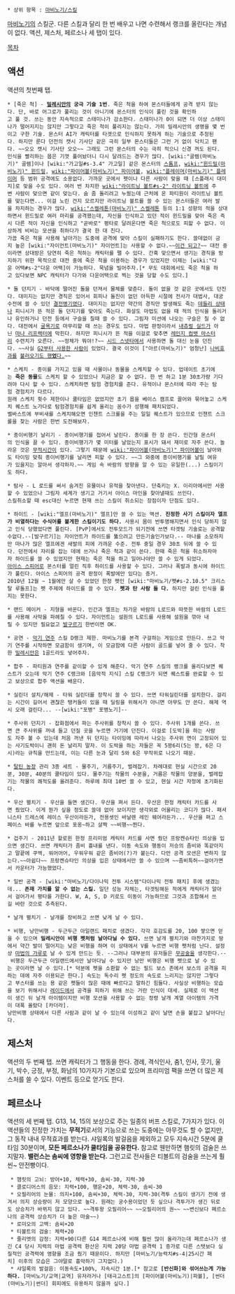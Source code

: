  * 상위 항목 : [[마비노기/스킬]]

[[마비노기]]의 스킬군. 다른 스킬과 달리 한 번 배우고 나면 수련해서 랭크를 올린다는 개념이 없다. 액션, 제스처, 페르소나 세 탭이 있다.

[[목차]]
== 액션 ==
액션의 첫번째 탭.

 * [죽은 척] - '''[[밀레시안]]의 궁극 기술 1번'''. 죽은 척을 하여 몬스터들에게 공격 받지 않는다. 단, 바로 어그로가 풀리는 것이 아니기에 몬스터의 인식이 풀린 것을 확인하고 풀 것. 쓰는 동안 지속적으로 스태미나가 감소한다. 스태미나가 0이 되면 더 이상 스태미나가 떨어지지는 않지만 그렇다고 죽은 척이 풀리지는 않는다. 가히 밀레시안의 생명을 몇 번이고 구한 기술. 몬스터 AI가 캐릭터를 타겟으로 인식하지 못하게 하는 기술으로 추정된다. 하지만 룬다 던전의 캣시 기사단 같은 극히 일부 몬스터들은 그런 거 없이 닥치고 팬다. ~~오오 캣시 기사단 오오~~ 그래도 그런 몬스터의 수는 극히 적으니 신경 꺼도 된다. 
 인식을 빨리하는 몹은 기껏 풀어놨더니 다시 달려드는 경우가 많다. [wiki:"골렘(마비노기)" 골렘]이나 [wiki:"가고일#s-3.4" 가고일] 같은 몬스터의 [[스톰프]], [[wiki:"윈드밀(마비노기)" 윈드밀]], [[wiki:"파이어볼(마비노기)" 파이어볼]], [[wiki:"플레이머(마비노기)" 플레이머]] 등 범위 공격에도 소용없다. 가까운 곳에서 펫이나 다른 사람이 맞을 때 [스플래시 대미지]로 맞을 수도 있다. 여러 번 차지한 [[wiki:"라이트닝 볼트#s-2" 라이트닝 볼트]]에 주변 사람이 맞으면 같이 맞는다. 숨 좀 돌리려고 누웠는데 근처에 온 파티원이 라이트닝 볼트를 맞는다면... 이걸 노린 건지 모르지만 라이트닝 볼트를 쓸 수 있는 몬스터들은 여러 발을 차지하는 경우가 많다. [[wiki:"스켈레톤(마비노기)" 스켈레톤]] 등의 1:1 성향의 적을 상대하면서 윈드밀로 여러 마리를 공격했는데, 자신을 인식하고 있던 적이 윈드밀을 맞아 죽은 즉시 다른 적이 자신을 인식하고 "곧바로" 평타로 달려온다면 죽은 척으로도 피할 수 없다. 이상하게 비비는 모션을 취하다가 결국 한 대 친다. 
 가끔 죽은 척을 사용해 날아가는 도중에 공격에 맞아 스킬이 실패하기도 한다. 쓸데없이 긍지 높은 [wiki:"자이언트(마비노기)" 자이언트]는 사용할 수 없다.~~[[위기 탈출|이건 되고?]]~~ 대전 중이라면 상대방은 당연히 죽은 척하는 캐릭터를 팰 수 있다. 간혹 맞으면서 생기는 경직을 방지하기 위한 목적으로 대전 중에 죽은 척을 이용하는 경우가 있었지만 이제는 [wiki:"다운 어택#s-2"다운 어택]이 가능하다. 묵념을 빌어주자.[* 무도 대회에서도 죽은 척을 하고 있다보면 NPC 캐릭터가 다가와 다운어택으로 찍는 것을 당할 수도 있다.]

 * 돌 던지기 - 바닥에 떨어진 돌을 던져서 물체를 맞춘다. 돌이 없을 것 같은 곳에서도 던진다. 대미지는 없지만 경직은 있어서 회피나 돌진이 없던 아득한 시절에 전사가 대법사, 대궁수전에 쓸 수 있던 [[결전병기]]였다. 대미지는 없지만 약간의 경직만 발생해도 죽는 [[데들리 상태]]나 피니시가 뜬 적은 돌 던지기를 맞아도 죽는다. 화살도 마법도 없을 때 적의 인식을 돌리거나 유인하거나 던전 등에서 구슬을 칠때 쓸 수 있다. 그림자 미션에 나오는 구슬은 칠 수 없다. 대전에서 [[굴욕기]]로 마무리할 때 쓰는 경우도 있다. 마법 판정이라서 [[내츄럴 실드]]가 아닌 [[마나 리프랙터]]에 막힌다. 하지만 피니시가 뜬 적을 이걸로 맞추면 [[레인지 컴뱃 마스터리]] 수련치가 오른다. ~~정체가 뭐야!?~~ [[시드 스넷타]]에서 사용하면 돌 대신 눈을 던진다. ~~사실 [[네일|G2부터 사용한 사람]]이 있었다. 결국 이것이 ["아르(마비노기)" 엄청난] [[나비효과]]를 [[이상형 퀘스트|불러오기도 했'''었'''다.]]~~

 * 스케치 - 종이를 가지고 있을 때 사물이나 동물을 스케치할 수 있다. 업데이트 초기에는 '''죽은 동물'''도 스케치 할 수 있었으나 지금은 할 수 없다. 한 번 하고 1분 30초가량 기다려야 다시 할 수 있다. 스케치하면 탐험 경험치를 준다. 유적이나 몬스터에 따라 주는 탐험 경험치가 다르다.
 원래 스케치 횟수 제한이나 쿨타임은 없었지만 초기 몹을 베이스 캠프로 끌어와 묶어놓고 스케치 퀘스트 노가다로 탐험경험치를 쉽게 올리는 꼼수가 성행해 패치되었다.
 벨바스트에 부비새를 스케치해오면 인챈트 스크롤을 주는 일일 퀘스트가 있으므로 인챈트 스크롤을 찾는 사람은 한번 도전해보자.

 * 종이비행기 날리기 - 종이비행기를 접어서 날린다. 종이를 한 장 쓴다. 인간형 몬스터의 인식을 끌 수 있다. 종이비행기가 몇 미터를 날았는지 표시가 돼서 재미로 자주 쓴다. 놀라운 것은 [[무적시간]]이 있다. 그렇기 때문에 [[wiki:"파이어볼(마비노기)" 파이어볼]]이 날아와도 타이밍 맞춰 종이비행기를 날리면 피할 수 있다. ~~그 와중에 종이비행기를 날릴 여유가 있을지는 알아서 생각하자.~~ 게임 속 바람의 방향을 알 수 있는 유일한(...) 스킬이기도 하다.

 * 탐사 - L 로드를 써서 숨겨진 유물이나 유적을 찾아낸다. 단축키는 X. 이리아에서만 사용할 수 있었으나 그림자 세계가 생기고 거기서 아이스 마인을 찾아낼때도 쓰인다.
 스킬취소할 때 esc대신 누르면 현재 쓰는 스킬이 취소되는 장점이자 단점도 있다. 

 * 하이드 - [wiki:"엘프(마비노기)" 엘프]만 쓸 수 있는 액션. '''진정한 사기 스킬이자 엘프가 비열하다는 수식어를 붙게한 스킬이기도 하다.''' 사용시 몸이 반투명해지면서 인식 당하지 않고 인식 당했었다면 풀린다. [PvP]에서도 전투모드가 되기전에 쓰면 타겟팅 기술로는 공격할수없다.--[발구르기]는 자이언트가 하이드를 뚫으려고 만든기술인가보다.-- 마나를 소모하지만 마나가 많은 엘프에겐 새발의 피에 가까운 수준. 전투 중일 경우 30초 뒤에 쓸 수 있다. 던전에서 자리를 잡는 데에 쓰거나 죽은 척과 같이 쓴다. 한때 죽은 척을 취소하자마자 하이드를 쓸 수 있었지만 현재는 죽은 척을 하고 일어나야만 쓸 수 있게 되었다.
 [[아이스 스피어]]로 몬스터를 얼린 직후 하이드를 사용할 수 있다. 그러나 폭발과 동시에 하이드가 풀린다. 아이스 스피어의 공격 판정이 폭발에만 있다는 증거.
 2010년 12월 ~ 1월에만 살 수 있었던 한정 펫인 [wiki:"마비노기/펫#s-2.10.5" 크리스탈 루돌프]는 펫 주제에 하이드를 쓸 수 있다. '''펫과 탄 사람 둘 다.''' 하지만 걸린 인식을 풀지는 못한다.

 * 랜드 메이커 - 지형을 바꾼다. 인간과 엘프는 차가운 바람의 L로드와 따뜻한 바람의 L로드를 사용해 사막을 파헤칠 수 있다. 자이언트는 설원의 L로드를 사용해 설원을 깎아 내릴 수 있지만 필요없고 [[발구르기]] 한번이면 OK.

 * 공연 - [[악기 연주]] 스킬 D랭크 제한. 마비노기를 본격 구걸하는 게임으로 만든다. 쓰고 악기 연주를 시작하면 모금함이 생기며, 이 모금함에 다른 사람이 골드를 넣어 줄 수 있다. 착한 [[밀레시안]]은 1골드라도 넣어주자.

 * 합주 - 파티원과 연주를 같이할 수 있게 해준다. 악기 연주 스킬의 랭크를 올리다보면 퀘스트가 오는데 악기 연주 C랭크와 [음악적 지식] 스킬 C랭크가 되면 퀘스트를 완료할 수 있고 보상으로 합주 액션을 배운다.

 * 실린더 설치/해제 - 타워 실린더를 장착시 쓸 수 있다. 쓰면 타워실린더를 설치한다. 걸리는 시간이 길어서 괜찮은 탱커들이 있을 때 딜링을 위해서가 아니면 아무도 안 쓴다. 해제 역시 오래 걸린다... --[wiki:"포병" 포병노기]--

 * 주사위 던지기 - 잡화점에서 파는 주사위를 장착시 쓸 수 있다. 주사위 1개를 쓴다. 쓰면 큰 주사위를 꺼내 들고 던질 곳을 누르면 거기에 던진다. 이걸로 [도박]을 하는 사람도 자주 볼 수 있는데 처음 꺼낸 뒤 던지는 타이밍에 따라서 나오는 주사위 면이 고정되어 있는 사기도박이니 괜히 돈 날리지 말자. 이 도박을 하는 자들은 꼭 5꽝6리(5는 꽝, 6은 다시)라는 규칙을 만드는데, 이는 다른 눈과 달리 5와 6은 무작위로 나오기 때문. 

 * [[탈틴 농장]] 관리 3종 세트 - 물주기, 거름주기, 벌레잡기. 차례대로 현실 시간으로 20분, 30분, 40분의 쿨타임이 있다. 물주기는 작물의 수분을, 거름은 작물의 양분을, 벌레잡기는 작물의 쾌적도를 올려준다. 하루에 최대 10번 쓸 수 있고, 현실 시간 자정에 초기화된다.

 * 우산 펼치기 - 우산을 들면 생긴다. 우산을 펴서 든다. 우산은 한정 캐릭터 카드를 사면 줬었다. 이게 뭔가 싶을 정도로 쓸데 없어 보이지만 생각외로 어울리는 코디가 많다. 패셔니스타 드레스에 레이스 우산이라든가, 전용셋인 바날렌 레인 웨어라든가... 우산을 펴고 스페이스 바를 누르면 앞으로 포옹~하고 살짝 ~~비행~~뛴다. 

 * 겁주기 - 2011년 할로윈 한정 프리미엄 캐릭터 카드를 사면 줬던 프랑켄슈타인 의상을 입으면 생긴다. 쓰면 캐릭터가 좀비 흉내를 낸다. 이동 속도와 행동이 저승의 좀비와 똑같아지고 말끝에 쿠엑, 워어어어, 우워우워 같은 좀비어(?)가 붙는다. 다만 공격 모션은 변하지 않는다.~~아쉽다~~ 프랑켄슈타인 의상을 입은 상태에서만 쓸 수 있으며 ~~좀비특허~~걸어가면서 카운터가 가능했었다. 

 * 일반 공격 - [wiki:"마비노기/다이나믹 전투 시스템"다이나믹 전투 패치] 후에 생겼는데... '''존재 가치를 알 수 없는 스킬.''' 일단 성능 자체는, 타겟팅해둔 적에게 캐릭터가 알아서 걸어가서 평타를 가한다. W, A, S, D 키로도 이동이 가능하므로 그것과 조합해서 쓰길 바란 것으로 추측된다.

 * 날개 펼치기 - 날개를 장비하고 쓰면 낮게 날 수 있다.

 * 비행, 낭만비행 - 두근두근 아일랜드 패치로 생겼다. 각각 호감도를 20, 100 쌓으면 얻을 수 있으며 '''밀레시안이 비행 펫처럼 날아다닐 수 있다.''' 쓰면 날개 펼치기와 마찬가지로 땅에서 약간 발이 떨어지는 낮은 비행을 하며 이 상태에서 V를 누르면 비행 펫처럼 난다. 설정상 [[피터 팬|마법의 가루]]로 날 수 있게 만드는 듯. --그러나 대부분의 유저들은 [[무공술]]을 생각한다.-- 비행은 두근두근 아일랜드에서만 날아다닐 수 있지만 낭만 비행은 비행 펫으로 날 수 있는 곳이라면 날 수 있다.[* 덕분에 펫을 소환할 수 없는 필드 보스 존에서 보스의 공격을 피하는 데에 자주 이용되곤 한다.] 속도는 독수리 펫 정도의 속도로 느리지는 않지만 그렇다고 부스터를 쓰는 용 같은 펫들이 많은 때에 빠르다고 말하긴 힘들다. 사실상 비행하는 모습을 보기 위해서나 [[마비노기/필드 보스|레이드]]에서 공격을 피하기 위해 쓰는 거란 인식이 대세. 실제로 이 액션이 생긴 뒤 날개 아이템이지만 비행 모션을 사용할 수 없는 정령 날개 계열 아이템의 가격이 대폭 올랐다 [카더라]. 
 낭만비행 상태에서 다른 사람과 같이 날 수 있는데 이성하고 같이 날면 손을 붙잡고 날아다닌다.

== 제스처 ==
액션의 두 번째 탭. 쓰면 캐릭터가 그 행동을 한다. 경례, 격식인사, 춤1, 인사, 웃기, 울기, 박수, 긍정, 부정, 화남의 10가지가 기본으로 있으며 프리미엄 팩을 쓰면 더 많은 제스처를 쓸 수 있다. 이벤트 등으로 얻기도 한다.

== 페르소나 ==
액션의 세 번째 탭. G13, 14, 15의 보상으로 주는 일종의 버프 스킬로, 7가지가 있다. 이 액션들의 진정한 가치는 '''무적기'''로서의 기능으로 쓰는 도중에는 아무것도 할 수 없지만, 그 동작 내내 무적효과를 받는다. 샤일록의 발걸음을 제외하고 모두 지속시간 5분에 쿨타임 30분이며, '''모든 페르소나가 쿨타임을 공유한다.''' 참고로 웬만하면 햄릿의 검술은 쓰지말자. '''밸런스는 솜씨에 영향을 받는다.''' 그런고로 전사들은 티볼트의 검술을 쓰는게 훨씬~ 안전빵이다.

  * 햄릿의 고뇌: 방어+10, 체력+30, 솜씨-30, 지력-30
  * 클로디어스의 음모: 지력+100, 행운+20, 체력-30, 솜씨-30
  * 오필리어의 눈물: 의지+100, 솜씨+30, 체력-30, 지력-30(격투 스킬이 생기기 전에 생겨서 의지 상승량이 저 모양으로 높다. 원래는 궁수용이었던 듯 싶으나 격투가가 생긴 뒤로도 상승치가 바뀌지 않고 있다. ~~격투왕 오필리어~~ ~~오필리어의 권~~ ~~변신보다 페르소나의 공격력 상승치가 더 높은 마술~~)
  * 로미오의 고백: 솜씨+20
  * 티볼트의 검술: 체력+20
  * 줄리엣의 감정: 지력+90(다른 G14 페르소나에 비해 훨씬 많이 올라가는데 페르소나가 생긴 C4 당시 지력의 마법 공격력 환산은 지력 20당 마법 공격력 1 증가로 다른 스탯보다 실질적인 공격력에 영향을 조금 줬기 때문이다. 하지만 [마비노기/능력치#s-4|25시간 패치] 이후의 모습은 그야말로 흉악하기 그지없다.)
  * 샤일록의 발걸음: 이동속도+100%, 지속시간 1분.[* 참고로 '''[반신화]와 섞어쓰는게 가능하다.''' [마비노기/교역|교역] 유저라거나 [태극고스트]의 [파이어볼(마비노기)|파볼], [썬더(마비노기)|썬더] 회피에도 유용하지 않을까 싶다.]
